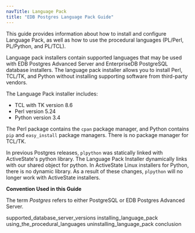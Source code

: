 ```yaml
---
navTitle: Language Pack
title: "EDB Postgres Language Pack Guide"
---
```


This guide provides information about how to install and configure Language Pack, as well as how to use the procedural languages (PL/Perl, PL/Python, and PL/TCL).

Language pack installers contain supported languages that may be used with EDB Postgres Advanced Server and EnterpriseDB PostgreSQL database installers. The language pack installer allows you to install Perl, TCL/TK, and Python without installing supporting software from third-party vendors.

The Language Pack installer includes:

-   TCL with TK version 8.6
-   Perl version 5.24
-   Python version 3.4

The Perl package contains the `cpan` package manager, and Python contains `pip` and `easy_install` package managers. There is no package manager for TCL/TK.

In previous Postgres releases, `plpython` was statically linked with ActiveState's python library. The Language Pack Installer dynamically links with our shared object for python. In ActiveState Linux installers for Python, there is no dynamic library. As a result of these changes, `plpython` will no longer work with ActiveState installers.

**Convention Used in this Guide**

The term *Postgres* refers to either PostgreSQL or EDB Postgres Advanced Server.

<div class="toctree" maxdepth="3">

supported_database_server_versions installing_language_pack using_the_procedural_languages uninstalling_language_pack conclusion

</div>
